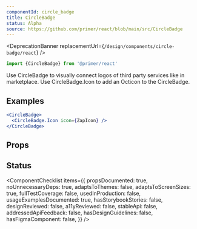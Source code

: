 ```yaml
---
componentId: circle_badge
title: CircleBadge
status: Alpha
source: https://github.com/primer/react/blob/main/src/CircleBadge
---
```



<DeprecationBanner replacementUrl={`/design/components/circle-badge/react`} />

```js
import {CircleBadge} from '@primer/react'
```

Use CircleBadge to visually connect logos of third party services like in marketplace. Use CircleBadge.Icon to add an Octicon to the CircleBadge.

## Examples

```jsx live
<CircleBadge>
  <CircleBadge.Icon icon={ZapIcon} />
</CircleBadge>
```

## Props

<ComponentProps data={data} />

## Status

<ComponentChecklist
  items={{
    propsDocumented: true,
    noUnnecessaryDeps: true,
    adaptsToThemes: false,
    adaptsToScreenSizes: true,
    fullTestCoverage: false,
    usedInProduction: false,
    usageExamplesDocumented: true,
    hasStorybookStories: false,
    designReviewed: false,
    a11yReviewed: false,
    stableApi: false,
    addressedApiFeedback: false,
    hasDesignGuidelines: false,
    hasFigmaComponent: false,
  }}
/>
